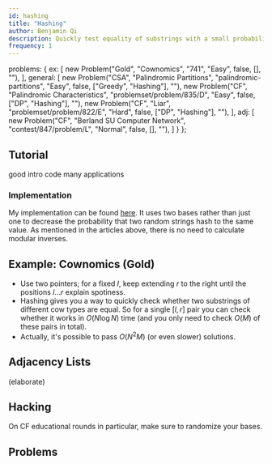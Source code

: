 ```yaml
---
id: hashing
title: "Hashing"
author: Benjamin Qi
description: Quickly test equality of substrings with a small probability of failure.
frequency: 1
---
```



  problems: {
    ex: [
      new Problem("Gold", "Cownomics", "741", "Easy", false, [], ""),
    ],
    general: [
      new Problem("CSA", "Palindromic Partitions", "palindromic-partitions", "Easy", false, ["Greedy", "Hashing"], ""),
      new Problem("CF", "Palindromic Characteristics", "problemset/problem/835/D", "Easy", false, ["DP", "Hashing"], ""),
      new Problem("CF", "Liar", "problemset/problem/822/E", "Hard", false, ["DP", "Hashing"], ""),
    ],
    adj: [
      new Problem("CF", "Berland SU Computer Network", "contest/847/problem/L", "Normal", false, [], ""),
    ]
  }
};

## Tutorial

<resources>
  <resource source="CPH" title="26.3 - String Hashing" starred>good intro</resource>
  <resource source="cp-algo" title="String Hashing" url="string/string-hashing.html" starred>code</resource>
  <resource source="PAPS" title="14.3 - Hashing" starred>many applications</resource>

</resources>

### Implementation

<IncompleteSection />

My implementation can be found [here](https://github.com/bqi343/USACO/blob/master/Implementations/content/strings%20(14)/Light/HashRange%20(14.2).h). It uses two bases rather than just one to decrease the probability that two random strings hash to the same value. As mentioned in the articles above, there is no need to calculate modular inverses.

## Example: Cownomics (Gold)

<problems-list problems={metadata.problems.ex} />

  - Use two pointers; for a fixed $l$, keep extending $r$ to the right until the positions $l\ldots r$ explain spotiness. 
  - Hashing gives you a way to quickly check whether two substrings of different cow types are equal. So for a single $[l,r]$ pair you can check whether it works in $O(N\log N)$ time (and you only need to check $O(M)$ of these pairs in total).
  - Actually, it's possible to pass $O(N^2M)$ (or even slower) solutions.

## Adjacency Lists

(elaborate)

<problems-list problems={metadata.problems.adj} />

## Hacking

<resources>
  <resource source="CF" title="dacin21 - Anti-Hash Tests" url="blog/entry/60442">On CF educational rounds in particular, make sure to randomize your bases.</resource>
</resources>

## Problems

<problems-list problems={metadata.problems.general} />

